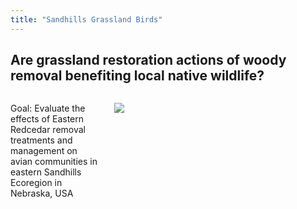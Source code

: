 ```yaml
---
title: "Sandhills Grassland Birds"
---
```


## Are grassland restoration actions of woody removal benefiting local native wildlife?

:::: {.columns}

::: {.column width='30%'}
Goal: Evaluate the effects of Eastern Redcedar removal treatments and management on avian communities in eastern Sandhills Ecoregion in Nebraska, USA

:::

::: {.column width='70%'}
![](studyarea.png)
:::

::::



